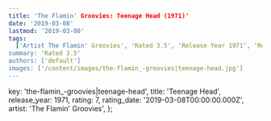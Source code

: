 ```yaml
---
title: 'The Flamin' Groovies: Teenage Head (1971)'
date: '2019-03-08'
lastmod: '2019-03-08'
tags:
  ['Artist The Flamin' Groovies', 'Rated 3.5', 'Release Year 1971', 'Release Decade 1970']
summary: 'Rated 3.5'
authors: ['default']
images: ['/content/images/the-flamin_-groovies|teenage-head.jpg']
---
```


  key: 'the-flamin_-groovies|teenage-head',
  title: 'Teenage Head',
  release_year: 1971,
  rating: 7,
  rating_date: '2019-03-08T00:00:00.000Z',
  artist: 'The Flamin' Groovies',
};

<MusicRating data={data} />
